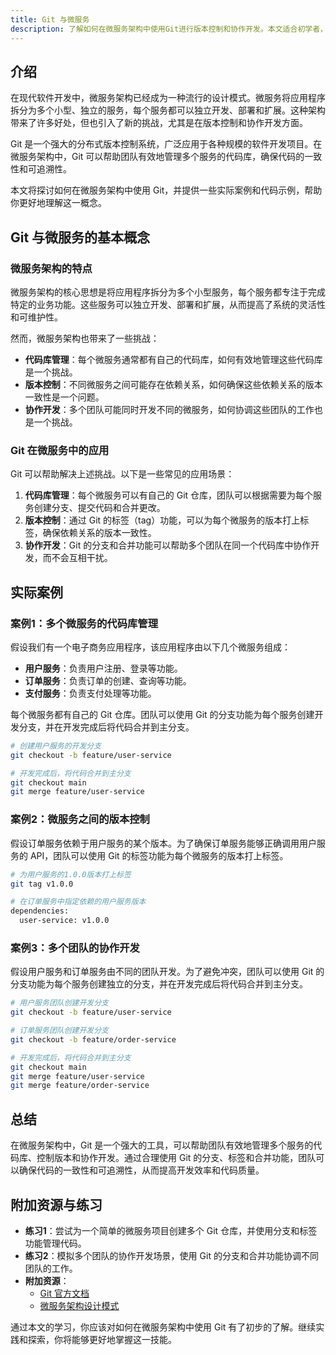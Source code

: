 ```yaml
---
title: Git 与微服务
description: 了解如何在微服务架构中使用Git进行版本控制和协作开发。本文适合初学者，涵盖基本概念、实际案例和代码示例。
---
```


## 介绍

在现代软件开发中，微服务架构已经成为一种流行的设计模式。微服务将应用程序拆分为多个小型、独立的服务，每个服务都可以独立开发、部署和扩展。这种架构带来了许多好处，但也引入了新的挑战，尤其是在版本控制和协作开发方面。

Git 是一个强大的分布式版本控制系统，广泛应用于各种规模的软件开发项目。在微服务架构中，Git 可以帮助团队有效地管理多个服务的代码库，确保代码的一致性和可追溯性。

本文将探讨如何在微服务架构中使用 Git，并提供一些实际案例和代码示例，帮助你更好地理解这一概念。

## Git 与微服务的基本概念

### 微服务架构的特点

微服务架构的核心思想是将应用程序拆分为多个小型服务，每个服务都专注于完成特定的业务功能。这些服务可以独立开发、部署和扩展，从而提高了系统的灵活性和可维护性。

然而，微服务架构也带来了一些挑战：

- **代码库管理**：每个微服务通常都有自己的代码库，如何有效地管理这些代码库是一个挑战。
- **版本控制**：不同微服务之间可能存在依赖关系，如何确保这些依赖关系的版本一致性是一个问题。
- **协作开发**：多个团队可能同时开发不同的微服务，如何协调这些团队的工作也是一个挑战。

### Git 在微服务中的应用

Git 可以帮助解决上述挑战。以下是一些常见的应用场景：

1. **代码库管理**：每个微服务可以有自己的 Git 仓库，团队可以根据需要为每个服务创建分支、提交代码和合并更改。
2. **版本控制**：通过 Git 的标签（tag）功能，可以为每个微服务的版本打上标签，确保依赖关系的版本一致性。
3. **协作开发**：Git 的分支和合并功能可以帮助多个团队在同一个代码库中协作开发，而不会互相干扰。

## 实际案例

### 案例1：多个微服务的代码库管理

假设我们有一个电子商务应用程序，该应用程序由以下几个微服务组成：

- **用户服务**：负责用户注册、登录等功能。
- **订单服务**：负责订单的创建、查询等功能。
- **支付服务**：负责支付处理等功能。

每个微服务都有自己的 Git 仓库。团队可以使用 Git 的分支功能为每个服务创建开发分支，并在开发完成后将代码合并到主分支。

```bash
# 创建用户服务的开发分支
git checkout -b feature/user-service

# 开发完成后，将代码合并到主分支
git checkout main
git merge feature/user-service
```

### 案例2：微服务之间的版本控制

假设订单服务依赖于用户服务的某个版本。为了确保订单服务能够正确调用用户服务的 API，团队可以使用 Git 的标签功能为每个微服务的版本打上标签。

```bash
# 为用户服务的1.0.0版本打上标签
git tag v1.0.0

# 在订单服务中指定依赖的用户服务版本
dependencies:
  user-service: v1.0.0
```

### 案例3：多个团队的协作开发

假设用户服务和订单服务由不同的团队开发。为了避免冲突，团队可以使用 Git 的分支功能为每个服务创建独立的分支，并在开发完成后将代码合并到主分支。

```bash
# 用户服务团队创建开发分支
git checkout -b feature/user-service

# 订单服务团队创建开发分支
git checkout -b feature/order-service

# 开发完成后，将代码合并到主分支
git checkout main
git merge feature/user-service
git merge feature/order-service
```

## 总结

在微服务架构中，Git 是一个强大的工具，可以帮助团队有效地管理多个服务的代码库、控制版本和协作开发。通过合理使用 Git 的分支、标签和合并功能，团队可以确保代码的一致性和可追溯性，从而提高开发效率和代码质量。

## 附加资源与练习

- **练习1**：尝试为一个简单的微服务项目创建多个 Git 仓库，并使用分支和标签功能管理代码。
- **练习2**：模拟多个团队的协作开发场景，使用 Git 的分支和合并功能协调不同团队的工作。
- **附加资源**：
  - [Git 官方文档](https://git-scm.com/doc)
  - [微服务架构设计模式](https://microservices.io/)

通过本文的学习，你应该对如何在微服务架构中使用 Git 有了初步的了解。继续实践和探索，你将能够更好地掌握这一技能。